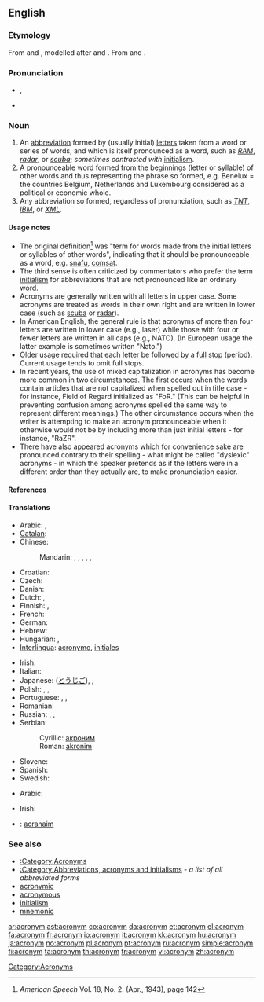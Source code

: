 {{wikipedia}}
==English==

===Etymology===
From {{term|acro-||tip end, beginning}} and {{term|-onym||name}}, modelled after {{term|homonym}} and {{term|synonym}}. From {{etyl|grc}} {{term|ἄκρος|sc=polytonic|tr=akros||extremity}} and {{term|ὄνομα|sc=polytonic|tr=onoma||name}}.

===Pronunciation===
* {{IPA|/ˈæk.ɹə.nɪm/}}, {{SAMPA|/"{k.r\@.nIm/}}
* {{audio|en-uk-acronym.ogg|Audio (UK)}}

===Noun===
{{en-noun}}

# An [[abbreviation]] formed by (usually initial) [[letters]] taken from a word or series of words, and which is itself pronounced as a word, such as ''[[RAM]]'', ''[[radar]]'', or ''[[scuba]]''; ''sometimes contrasted with'' [[initialism]].
# A pronounceable word formed from the beginnings (letter or syllable) of other words and thus representing the phrase so formed, e.g. Benelux = the countries Belgium, Netherlands and Luxembourg considered as a political or economic whole.
# Any abbreviation so formed, regardless of pronunciation, such as ''[[TNT]]'', ''[[IBM]]'', or ''[[XML]]''.

====Usage notes====
* The original definition<ref>''American Speech'' Vol. 18, No. 2. (Apr., 1943), page 142</ref> was "term for words made from the initial letters or syllables of other words", indicating that it should be pronounceable as a word, e.g. [[snafu]], [[comsat]].
* The third sense is often criticized by commentators who prefer the term [[initialism]] for abbreviations that are not pronounced like an ordinary word.
* Acronyms are generally written with all letters in upper case.  Some acronyms are treated as words in their own right and are written in lower case (such as [[scuba]] or [[radar]]).
* In American English, the general rule is that acronyms of more than four letters are written in lower case (e.g., laser) while those with four or fewer letters are written in all caps (e.g., NATO). (In European usage the latter example is sometimes written "Nato.")
* Older usage required that each letter be followed by a [[full stop]] (period). Current usage tends to omit full stops.
* In recent years, the use of mixed capitalization in acronyms has become more common in two circumstances. The first occurs when the words contain articles that are not capitalized when spelled out in title case - for instance, Field of Regard initialized as "FoR." (This can be helpful in preventing confusion among acronyms spelled the same way to represent different meanings.) The other circumstance occurs when the writer is attempting to make an acronym pronounceable when it otherwise would not be by including more than just initial letters - for instance, "RaZR".
* There have also appeared acronyms which for convenience sake are pronounced contrary to their spelling - what might be called "dyslexic" acronyms - in which the speaker pretends as if the letters were in a different order than they actually are, to make pronunciation easier.

====References====
<references />

====Translations====
{{trans-top|word formed by initial letters}}
* Arabic: {{t-|ar|سرنام|m|tr=sirnaam|sc=Arab}},  {{t|ar|مختصر|m|tr=mukhtaSar|sc=Arab}}
* [[Catalan]]: {{t|ca|acrònim|m}}
* Chinese:
*: Mandarin: {{t-|cmn|縮寫|sc=Hani|xs=Mandarin}},  {{t-|cmn|缩写|tr=suōxiě|sc=Hani|xs=Mandarin}},  {{t|cmn|縮略詞|sc=Hani|xs=Mandarin}},  {{t|cmn|缩略词|tr=suōlüècí|sc=Hani|xs=Mandarin}},  {{t-|cmn|略語|sc=Hani|xs=Mandarin}},  {{t|cmn|略语|tr=lüèyǔ|sc=Hani|xs=Mandarin}}
* Croatian: {{t-|hr|akronim|m}}
* Czech: {{t+|cs|akronym|m}}
* Danish: {{t+|da|akronym|n}}
* Dutch: {{t+|nl|acroniem|n}}, {{t+|nl|letterwoord|n}}
* Finnish: {{t+|fi|kirjainsana}}, {{t+|fi|akronyymi}}
* French: {{t+|fr|acronyme|m}}
* German: {{t+|de|Akronym|n}}
* Hebrew: {{t+|he|ראשי תיבות|m|p|sc=Hebr}}
* Hungarian: {{t-|hu|betűszó}}, {{t+|hu|mozaikszó}}
* [[Interlingua]]: [[acronymo]], [[initial|initiales]] <!--disputed - see discussion page-->
{{trans-mid}}
* Irish: {{t-|ga|acrainm|m|xs=Irish}}
* Italian: {{t+|it|acronimo|m}}
* Japanese: {{t+|ja|頭字語|tr=tōjigo|sc=Jpan}} ([[とうじご]]), {{t-|ja|アクロニム|tr=akuronimu|sc=Jpan}},  {{t+|ja|略語|tr=りゃくご, ryakugo|sc=Jpan}}
* Polish: {{t+|pl|akronim|m}}, {{t+|pl|skrót|m}}, {{t+|pl|skrótowiec|m}}
* Portuguese: {{t+|pt|sigla|f}}, {{t-|pt|acronimo|m}}, {{t-|pt|acrograma|m}}
* Romanian: {{t-|ro|acronim|n}}
* Russian: {{t+|ru|акроним|m|tr=akrónim|sc=Cyrl}},  {{t+|ru|сокращение|n|tr=sokraščénije|sc=Cyrl}},  {{t+|ru|аббревиатура|f|tr=abbreviatúra|sc=Cyrl}}
* Serbian:
*: Cyrillic: [[акроним]] {{m}}
*: Roman: [[akronim]] {{m}}
* Slovene: {{t+|sl|kratica|f}}
* Spanish: {{t+|es|acrónimo|m}}
* Swedish: {{t+|sv|akronym}}
{{trans-bottom}}

{{trans-top|any abbreviation formed by initial letters}}
* Arabic: {{t-|ar|سرنام|m|tr=sirnaam|sc=Arab}}
{{trans-mid}}
* Irish: {{t-|ga|acrainm|m|xs=Irish}}
{{trans-bottom}}

{{checktrans-top}}
* {{ttbc|Scottish Gaelic}}: [[acranaim]]
{{checktrans-bottom}}

===See also===
* [[:Category:Acronyms]]
* [[:Category:Abbreviations, acronyms and initialisms]] - ''a list of all abbreviated forms''
* [[acronymic]]
* [[acronymous]]
* [[initialism]]
* [[mnemonic]]

[[Category:Acronyms]]

[[ar:acronym]]
[[ast:acronym]]
[[co:acronym]]
[[da:acronym]]
[[et:acronym]]
[[el:acronym]]
[[fa:acronym]]
[[fr:acronym]]
[[io:acronym]]
[[it:acronym]]
[[kk:acronym]]
[[hu:acronym]]
[[ja:acronym]]
[[no:acronym]]
[[pl:acronym]]
[[pt:acronym]]
[[ru:acronym]]
[[simple:acronym]]
[[fi:acronym]]
[[ta:acronym]]
[[th:acronym]]
[[tr:acronym]]
[[vi:acronym]]
[[zh:acronym]]